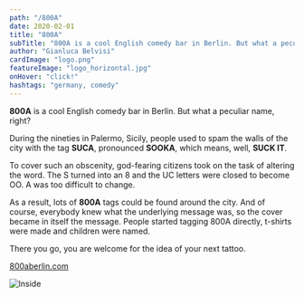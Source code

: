 ```yaml
---
path: "/800A"
date: 2020-02-01
title: "800A"
subTitle: "800A is a cool English comedy bar in Berlin. But what a peculiar name, right?"
author: "Gianluca Belvisi"
cardImage: "logo.png"
featureImage: "logo_horizontal.jpg"
onHover: "click!"
hashtags: "germany, comedy"
---
```

**800A** is a cool English comedy bar in Berlin. But what a peculiar name, right?

During the nineties in Palermo, Sicily, people used to spam the walls of the city with the tag **SUCA**, pronounced **SOOKA**, which means, well, **SUCK IT**.

To cover such an obscenity, god-fearing citizens took on the task of altering the word. The S turned into an 8 and the UC letters were closed to become OO. A was too difficult to change.

As a result, lots of **800A** tags could be found around the city. And of course, everybody knew what the underlying message was, so the cover became in itself the message. People started tagging 800A directly, t-shirts were made and children were named.

There you go, you are welcome for the idea of your next tattoo.

<a href="https://www.800aberlin.com" target="_blank">800aberlin.com</a>

![Inside](inside.jpg)

